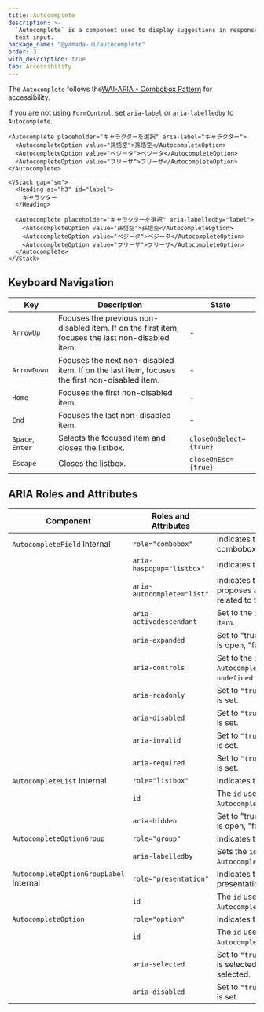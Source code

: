 ```yaml
---
title: Autocomplete
description: >-
  `Autocomplete` is a component used to display suggestions in response to user
  text input.
package_name: "@yamada-ui/autocomplete"
order: 3
with_description: true
tab: Accessibility
---
```


The `Autocomplete` follows the[WAI-ARIA - Combobox Pattern](https://www.w3.org/WAI/ARIA/apg/patterns/combobox/) for accessibility.

If you are not using `FormControl`, set `aria-label` or `aria-labelledby` to `Autocomplete`.

```tsx live=false
<Autocomplete placeholder="キャラクターを選択" aria-label="キャラクター">
  <AutocompleteOption value="孫悟空">孫悟空</AutocompleteOption>
  <AutocompleteOption value="ベジータ">ベジータ</AutocompleteOption>
  <AutocompleteOption value="フリーザ">フリーザ</AutocompleteOption>
</Autocomplete>
```

```tsx live=false
<VStack gap="sm">
  <Heading as="h3" id="label">
    キャラクター
  </Heading>

  <Autocomplete placeholder="キャラクターを選択" aria-labelledby="label">
    <AutocompleteOption value="孫悟空">孫悟空</AutocompleteOption>
    <AutocompleteOption value="ベジータ">ベジータ</AutocompleteOption>
    <AutocompleteOption value="フリーザ">フリーザ</AutocompleteOption>
  </Autocomplete>
</VStack>
```

## Keyboard Navigation

| Key              | Description                                                                                       | State                  |
| ---------------- | ------------------------------------------------------------------------------------------------- | ---------------------- |
| `ArrowUp`        | Focuses the previous non-disabled item. If on the first item, focuses the last non-disabled item. | -                      |
| `ArrowDown`      | Focuses the next non-disabled item. If on the last item, focuses the first non-disabled item.     | -                      |
| `Home`           | Focuses the first non-disabled item.                                                              | -                      |
| `End`            | Focuses the last non-disabled item.                                                               | -                      |
| `Space`, `Enter` | Selects the focused item and closes the listbox.                                                  | `closeOnSelect={true}` |
| `Escape`         | Closes the listbox.                                                                               | `closeOnEsc={true}`    |

## ARIA Roles and Attributes

| Component                                          | Roles and Attributes       | Usage                                                                                 |
| -------------------------------------------------- | -------------------------- | ------------------------------------------------------------------------------------- |
| `AutocompleteField` <Tag>Internal</Tag>            | `role="combobox"`          | Indicates that this is a combobox.                                                    |
|                                                    | `aria-haspopup="listbox"`  | Indicates that a listbox exists.                                                      |
|                                                    | `aria-autocomplete="list"` | Indicates that the component proposes a list of values related to the input value.    |
|                                                    | `aria-activedescendant`    | Set to the `id` of the focused item.                                                  |
|                                                    | `aria-expanded`            | Set to "true" when the listbox is open, "false" when closed.                          |
|                                                    | `aria-controls`            | Set to the `id` of the related `AutocompleteList` when open, `undefined` when closed. |
|                                                    | `aria-readonly`            | Set to `"true"` when `isReadOnly` is set.                                             |
|                                                    | `aria-disabled`            | Set to `"true"` when `isDisabled` is set.                                             |
|                                                    | `aria-invalid`             | Set to `"true"` when `isInvalid` is set.                                              |
|                                                    | `aria-required`            | Set to `"true"` when `isRequired` is set.                                             |
| `AutocompleteList` <Tag>Internal</Tag>             | `role="listbox"`           | Indicates that this is a listbox.                                                     |
|                                                    | `id`                       | The `id` used to associate with `AutocompleteField`.                                  |
|                                                    | `aria-hidden`              | Set to "true" when the listbox is open, "false" when closed.                          |
| `AutocompleteOptionGroup`                          | `role="group"`             | Indicates that this is a group.                                                       |
|                                                    | `aria-labelledby`          | Sets the `id` of the associated `AutocompleteOptionGroupLabel`.                       |
| `AutocompleteOptionGroupLabel` <Tag>Internal</Tag> | `role="presentation"`      | Indicates that this is a presentation.                                                |
|                                                    | `id`                       | The `id` used to associate with `AutocompleteOptionGroup`.                            |
| `AutocompleteOption`                               | `role="option"`            | Indicates that this is an option.                                                     |
|                                                    | `id`                       | The `id` used to associate with `AutocompleteField`.                                  |
|                                                    | `aria-selected`            | Set to `"true"` when the option is selected, `"false"` when not selected.             |
|                                                    | `aria-disabled`            | Set to `"true"` when `isDisabled` is set.                                             |
